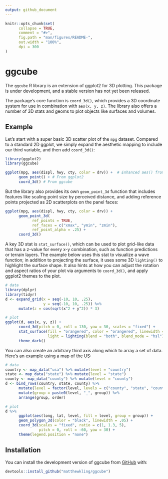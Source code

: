 ```yaml
---
output: github_document
---
```


<!-- README.md is generated from README.Rmd. Please edit that file -->

```r
knitr::opts_chunk$set(
      collapse = TRUE,
      comment = "#>",
      fig.path = "man/figures/README-",
      out.width = "100%",
      dpi = 300
)
```

# ggcube

<!-- badges: start -->
<!-- badges: end -->

The `ggcube` R library is an extension of ggplot2 for 3D plotting. This package is under development, and a stable version has not yet been released. 

The package's core function is `coord_3d()`, which provides a 3D coordinate system for use in combination with `aes(x, y, z)`. The library also offers a number of 3D stats and geoms to plot objects like surfaces and volumes. 


## Example

Let's start with a super basic 3D scatter plot of the `mpg` dataset. Compared to a standard 2D ggplot, we simply expand the aesthetic mapping to include our third variable, and then add `coord_3d()`:

```r
library(ggplot2)
library(ggcube)

ggplot(mpg, aes(displ, hwy, cty, color = drv)) +  # Enhanced aes() from ggcube
      geom_point() + # From ggplot2
      coord_3d() # From ggcube
```

But the library also provides its own `geom_point_3d` function that includes features like scaling point size by perceived distance, and adding reference points projected as 2D scatterplots on the panel faces:

```r
ggplot(mpg, aes(displ, hwy, cty, color = drv)) +
      geom_point_3d(
            ref_points = TRUE,
            ref_faces = c("xmax", "ymin", "zmin"),
            ref_point_alpha = .25) + 
      coord_3d()
```

A key 3D stat is `stat_surface()`, which can be used to plot grid-like data that has a z-value for every x-y combination, such as function predictions or terrain layers. The example below uses this stat to visualize a wave function; in addition to projecting the surface, it uses some 3D `lighting()` to highlight the surface shape. It also hints at how you can adjust the rotation and aspect ratios of your plot via arguments to `coord_3d()`, and apply ggplot2 themes to the plot.

```r
# data
library(dplyr)
library(tidyr)
d <- expand_grid(x = seq(-10, 10, .25),
                 y = seq(-10, 10, .25)) %>%
      mutate(z = cos(sqrt(x^2 + y^2)) * 3)

# plot
ggplot(d, aes(x, y, z)) +
      coord_3d(pitch = 0, roll = 130, yaw = 30, scales = "fixed") +
      stat_surface(fill = "orangered", color = "orangered", linewidth = .1,
                   light = lighting(blend = "both", blend_mode = "hsl")) +
      theme_dark()
```

You can also create an arbitrary third axis along which to array a set of data. Here's an example using a map of the US:

```r
# data
country <- map_data("usa") %>% mutate(level = "country")
state <- map_data("state") %>% mutate(level = "state")
county <- map_data("county") %>% mutate(level = "county")
d <- bind_rows(country, state, county) %>%
      mutate(level = factor(level, levels = c("county", "state", "country"))) %>%
      mutate(group = paste0(level, "_", group)) %>%
      arrange(group, order)

# plot
d %>%
      ggplot(aes(long, lat, level, fill = level, group = group)) +
      geom_polygon_3d(color = "black", linewidth = .05) +
      coord_3d(scales = "fixed", ratio = c(1, 1.3, 5),
               pitch = 0, roll = -60, yaw = 30) +
      theme(legend.position = "none")
```





## Installation

You can install the development version of ggcube from [GitHub](https://github.com/matthewkling/ggcube) with:

``` r
devtools::install_github("matthewkling/ggcube")
```
